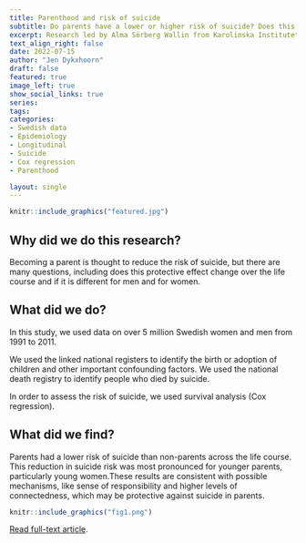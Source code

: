```yaml
---
title: Parenthood and risk of suicide
subtitle: Do parents have a lower or higher risk of suicide? Does this change over the life course? Is it different for females and males? 
excerpt: Research led by Alma Sörberg Wallin from Karolinska Institutet exploring if parenthood changed risk of suicide. 
text_align_right: false
date: 2022-07-15
author: "Jen Dykxhoorn"
draft: false
featured: true
image_left: true
show_social_links: true
series:
tags: 
categories:
- Swedish data
- Epidemiology
- Longitudinal
- Suicide
- Cox regression
- Parenthood

layout: single
---
```


```r
knitr::include_graphics("featured.jpg")
```

## Why did we do this research?
Becoming a parent is thought to reduce the risk of suicide, but there are many questions, including does this protective effect change over the life course and if it is different for men and for women.


## What did we do? 
In this study, we used data on over 5 million Swedish women and men from 1991 to 2011.

We used the linked national registers to identify the birth or adoption of children and other important confounding factors. We used the national death registry to identify people who died by suicide. 

In order to assess the risk of suicide, we used survival analysis (Cox regression).

## What did we find? 
Parents had a lower risk of suicide than non-parents across the life course. This reduction in suicide risk was most pronounced for younger parents, particularly young women.These results are consistent with possible mechanisms, like sense of responsibility and higher levels of connectedness, which may be protective against suicide in parents.

```r
knitr::include_graphics("fig1.png")
```


[Read full-text article](https://link.springer.com/article/10.1007/s00127-022-02321-y#Fig2). 



 




